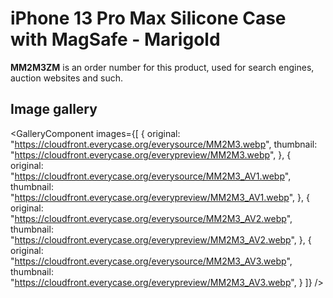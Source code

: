 
# iPhone 13 Pro Max Silicone Case with MagSafe - Marigold

<Callout type='info' emoji='👉🏻'>**MM2M3ZM** is an order number for this product, used for search engines, auction websites and such.</Callout>

## Image gallery

<GalleryComponent
    images={[
      {
        original: "https://cloudfront.everycase.org/everysource/MM2M3.webp",
        thumbnail: "https://cloudfront.everycase.org/everypreview/MM2M3.webp",
      },
      {
        original: "https://cloudfront.everycase.org/everysource/MM2M3_AV1.webp",
        thumbnail: "https://cloudfront.everycase.org/everypreview/MM2M3_AV1.webp",
      },
      {
        original: "https://cloudfront.everycase.org/everysource/MM2M3_AV2.webp",
        thumbnail: "https://cloudfront.everycase.org/everypreview/MM2M3_AV2.webp",
      },
      {
        original: "https://cloudfront.everycase.org/everysource/MM2M3_AV3.webp",
        thumbnail: "https://cloudfront.everycase.org/everypreview/MM2M3_AV3.webp",
      }
    ]}
  />

